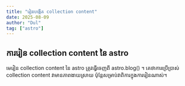 ```yaml
---
title: "រៀនបង្កើត collection content"
date: 2025-08-09
author: "Dul"
tag: ["astro"]
---
```


ការរៀន collection content នៃ astro
--
មេរៀន collection content នៃ astro ត្រូវធ្វើចេញពី astro.blog() ។ គេថាការប្រើប្រាស់ collection content វាមានភាពងាយស្រាយ 
ប៉ុន្តែសម្រាប់វាពិការក្នុងការរៀនណាស់។

